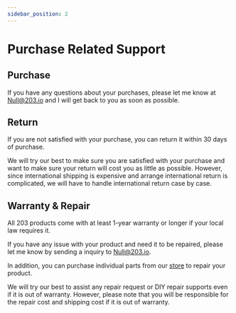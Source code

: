 ```yaml
---
sidebar_position: 2
---
```


# Purchase Related Support

## Purchase
If you have any questions about your purchases, please let me know at [Null@203.io](mailto:null@203.io) and I will get back to you as soon as possible.

## Return 
If you are not satisfied with your purchase, you can return it within 30 days of purchase. 

We will try our best to make sure you are satisfied with your purchase and want to make sure your return will cost you as little as possible. However, since international shipping is expensive and arrange international return is complicated, we will have to handle international return case by case.

## Warranty & Repair
All 203 products come with at least 1-year warranty or longer if your local law requires it. 

If you have any issue with your product and need it to be repaired, please let me know by sending a inquiry to [Null@203.io](mailto:null@203.io). 

In addition, you can purchase individual parts from our [store](https://store.203.io) to repair your product. 

We will try our best to assist any repair request or DIY repair supports even if it is out of warranty. However, please note that you will be responsible for the repair cost and shipping cost if it is out of warranty.

